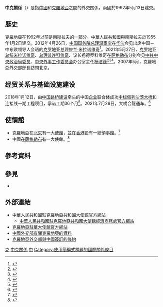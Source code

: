 {{not|中華民國與克羅埃西亞關係}}
{{China means|PRC}}

{{Infobox bilateral relations|中克|People's Republic of China|Croatia|map=China Croatia Locator.png|mission1=[[中國駐克羅地亞大使館|中國駐克羅地亞大使館]]|mission2=[[克羅地亞駐華大使館|克羅地亞駐華大使館]]|envoytitle1=[[中國駐克羅地亞大使列表|大使]]|envoy1=[[齐前进|齐前进]]|envoytitle2=[[克羅地亞駐華大使列表|大使]]|envoy2=[[达里欧·米海林|达里欧·米海林]]<ref>{{cite web |title = 驻华大使到任顺序及递交国书日期 |url = https://www.mfa.gov.cn/web/lbfw_673061/fgzl_673083/202201/t20220114_10495616.shtml |publisher = 中华人民共和国外交部 |access-date = 2022-05-21 |archive-date = 2022-02-15 |archive-url = https://web.archive.org/web/20220215180551/https://www.mfa.gov.cn/web/lbfw_673061/fgzl_673083/202201/t20220114_10495616.shtml }}</ref>}}

'''中克關係'''（{{lang-hr|Kinesko-Hrvatski odnosi}}）是指[[中國|中國]]和[[克羅地亞|克羅地亞]]之間的外交關係，兩國於1992年5月13日建交。

==歷史==
克羅地亞在1992年以前是南斯拉夫的一部分。中華人民共和國與南斯拉夫於1955年1月2日建交。2012年4月26日，[[中华人民共和国国务院总理|中国国务院总理]][[温家宝|温家宝]]在[[华沙|华沙]]会见出席中国－中东欧领导人会晤的[[克罗地亚总理|克罗地亚总理]][[佐兰·米拉诺维奇|佐兰·米拉诺维奇]]<ref>{{Cite web|title=温家宝会见克罗地亚共和国总理佐兰·米拉诺维奇|url=http://www.gov.cn/jrzg/2012-04/26/content_2124373.htm|access-date=2021-06-03|work=www.gov.cn|archive-date=2021-06-04|archive-url=https://web.archive.org/web/20210604012019/http://www.gov.cn/jrzg/2012-04/26/content_2124373.htm|dead-url=no}}</ref>。2021年5月27日，[[克罗地亚总统|克罗地亚总统]][[佐兰·米拉诺维奇|米拉诺维奇]]、[[克罗地亚总理|总理]][[安德烈·普兰科维奇|普连科维奇]]、议长扬德罗科维奇在[[萨格勒布|萨格勒布]]分别会见[[中共中央政治局委员|中共中央政治局委员]]、[[中央外事工作委员会|中央外事工作委员会]]办公室主任[[杨洁篪|杨洁篪]]<ref>{{Cite web|title=杨洁篪访问克罗地亚|url=https://www.fmprc.gov.cn/web/zyxw/t1879258.shtml|access-date=2021-06-03|work=中华人民共和国外交部|archive-date=2021-06-04|archive-url=https://web.archive.org/web/20210604083707/https://www.fmprc.gov.cn/web/zyxw/t1879258.shtml|dead-url=no}}</ref><ref>{{Cite web|title=杨洁篪访问克罗地亚--新闻报道-中国共产党新闻网|url=http://cpc.people.com.cn/n1/2021/0529/c64094-32116677.html|access-date=2021-06-03|work=cpc.people.com.cn|archive-date=2021-06-03|archive-url=https://web.archive.org/web/20210603080400/http://cpc.people.com.cn/n1/2021/0529/c64094-32116677.html|dead-url=no}}</ref><ref>{{Cite web|title=杨洁篪访问克罗地亚|url=https://www.chinanews.com/gj/2021/05-28/9487111.shtml|access-date=2021-06-03|work=中新网|archive-date=2021-06-04|archive-url=https://web.archive.org/web/20210604085313/https://www.chinanews.com/gj/2021/05-28/9487111.shtml|dead-url=no}}</ref>。2007年5月，克羅地亞外交部部長訪問北京。

==经贸关系与基础设施建设==

2018年1月12日，由[[中华人民共和国|中国]][[路桥建设|路桥建设]]牵头的中国[[企业|企业]]联合体成功[[招标|中标]][[佩列沙茨大桥|佩列沙茨大桥]]和连接线一期工程项目，承诺工期36个月<ref>{{cite web|url=http://www.xinhuanet.com/fortune/2018-01/13/c_1122254008.htm|title=中国企业联合体中标克罗地亚跨海大桥项目|author=高磊|date=2018-01-13|publisher=新华网|location=萨格勒布|accessdate=2018-01-15|archive-date=2020-08-10|archive-url=https://web.archive.org/web/20200810223501/http://www.xinhuanet.com/fortune/2018-01/13/c_1122254008.htm|dead-url=no}}</ref>。2021年7月28日，大橋合龍通车。<ref>{{cite news |title=通讯：中企承建克罗地亚佩列沙茨跨海大桥成功合龙 |url=http://www.xinhuanet.com/2021-07/29/c_1127710481.htm |accessdate=2022-03-01 |archive-date=2021-07-30 |archive-url=https://web.archive.org/web/20210730112741/http://www.xinhuanet.com/2021-07/29/c_1127710481.htm |dead-url=no }}</ref>

==使領館==
* 克羅地亞在[[北京|北京]]有一大使館，並在[[香港|香港]]設有一總領事館。<ref>{{cite web |url=http://cn.mfa.hr/ |title=Croatian embassy in Beijing |publisher=Cn.mfa.hr |date= |accessdate=2010-06-11 |archive-date=2012-07-11 |archive-url=https://archive.is/20120711211532/http://cn.mfa.hr/ |dead-url=no }}</ref>
* 中國在[[薩格勒布|薩格勒布]]有一大使館。<ref>{{cite web |url=http://hr.china-embassy.org/eng/ |title=Chinese embassy in Zagreb |publisher=Hr.china-embassy.org |date= |accessdate=2010-06-11 |archive-date=2010-05-27 |archive-url=https://web.archive.org/web/20100527034228/http://hr.china-embassy.org/eng/ |dead-url=no }}</ref>

==參考資料==
{{Reflist|2}}

==參見==
{{Portal box|國際關係|中國|中華人民共和國|克羅埃西亞|歐洲|image4=Flag of Croatia.svg}}
* {{link-en|克羅地亞外交|Foreign relations of Croatia}}

==外部連結==
* [http://hr.china-embassy.gov.cn/chn/ 中華人民共和國駐克羅地亞共和國大使館官方網站]{{zh-hans icon}}{{en icon}}{{hr icon}}
** [http://hr.mofcom.gov.cn/ 中華人民共和國駐克羅地亞共和國大使館經濟商務處官方網站] {{Wayback|url=http://hr.mofcom.gov.cn/ |date=20170705014328 }}{{zh-hans icon}}
* [http://cn.mvep.hr/cn/ 克羅地亞駐華大使館官方網站]{{Wayback|url=http://cn.mvep.hr/cn/ |date=20201104204336 }}{{zh-hans icon}}{{en icon}}{{hr icon}}
* [http://www.fmprc.gov.cn/eng/wjb/zzjg/xos/gjlb/3155/ 中國外交部有關克羅地亞的資料]{{Wayback|url=http://www.fmprc.gov.cn/eng/wjb/zzjg/xos/gjlb/3155/ |date=20130127035159 }}
* [https://web.archive.org/web/20110928203150/http://www.mvpei.hr/CustomPages/Static/HRV//templates/_frt_bilateralni_odnosi_po_drzavama_en.asp?id=111 克羅地亞外交部與中國簽訂的條約]

{{中華人民共和國外交}}
{{克羅地亞外交}}
[[Category:中歐關係|克]]
[[Category:中克關係|]]
[[Category:克羅地亞雙邊關係|中]]
[[Category:使用簡稱式標題的國際關係條目|Category:使用簡稱式標題的國際關係條目]]